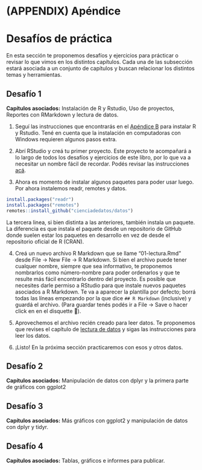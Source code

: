 # (APPENDIX) Apéndice {-}

# Desafíos de práctica

En esta sección te proponemos desafíos y ejercicios para prácticar o revisar lo que vimos en los distintos capítulos. Cada una de las subsección estará asociada a un conjunto de capítulos y buscan relacionar los distintos temas y herramientas. 

## Desafío 1 {-}

**Capítulos asociados:** Instalación de R y Rstudio, Uso de proyectos, Reportes con RMarkdown y lectura de datos. 

1. Seguí las instrucciones que encontrarás en el [Apéndice B](instalando-r-y-rstudio.html) para instalar R y Rstudio. 
Tené en cuenta que la instalación en computadoras con Windows requieren algunos pasos extra. 

2. Abrí RStudio y creá tu primer proyecto. 
Este proyecto te acompañará a lo largo de todos los desafíos y ejercicios de este libro, por lo que va a necesitar un nombre fácil de recordar. 
Podés revisar las instrucciones [acá](trabajar-con-proyectos-en-rstudio.html). 

3. Ahora es momento de instalar algunos paquetes para poder usar luego. 
Por ahora instalemos readr, remotes y datos. 

```r
install.packages("readr")
install.packages("remotes")
remotes::install_github("cienciadedatos/datos")
```

La tercera linea, si bien distinta a las anteriores, también instala un paquete. 
La diferencia es que instala el paquete desde un repositorio de GitHub donde suelen estar los paquetes en desarrollo en vez de desde el repositorio oficial de R (CRAN).

4. Creá un nuevo archivo R Markdown que se llame "01-lectura.Rmd" desde File -> New File -> R Markdown.
Si bien el archivo puede tener cualquer nombre, siempre que sea informativo, te proponemos nombrarlos como número-nombre para poder ordenarlos y que te resulte más fácil encontrarlo dentro del proyecto.
Es posible que necesites darle permiso a RStudio para que instale nuevos paquetes asociados a R Markdown.
Te va a aparecer la plantilla por defecto; borrá todas las líneas empezando por la que dice `## R Markdown` (inclusive) y guardá el archivo.
(Para guardar tenés podés ir a File -> Save o hacer click en en el disquette 💾).
 

5. Aprovechemos el archivo recién creado para leer datos. 
Te proponemos que revises el capítulo de [lectura de datos](lectura-de-datos-ordenados.html) y sigas las instrucciones para leer los datos. 

6. ¡Listo! En la próxima sección practicaremos con esos y otros datos.

## Desafío 2 {-}

**Capítulos asociados:** Manipulación de datos con dplyr y la primera parte de gráficos con ggplot2

## Desafío 3 {-}

**Capítulos asociados:** Más gráficos con ggplot2 y manipulación de datos con dplyr y tidyr.

## Desafío 4 {-}

**Capítulos asociados:** Tablas, gráficos e informes para publicar. 